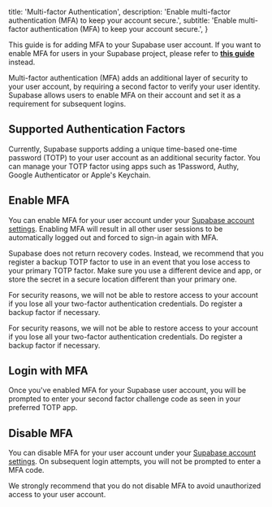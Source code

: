 
  title: 'Multi-factor Authentication',
  description: 'Enable multi-factor authentication (MFA) to keep your account secure.',
  subtitle: 'Enable multi-factor authentication (MFA) to keep your account secure.',
}

<Admonition type="note">

This guide is for adding MFA to your Supabase user account. If you want to enable MFA for users in your Supabase project, please refer to [**this guide**](/docs/guides/auth/auth-mfa) instead.

</Admonition>

Multi-factor authentication (MFA) adds an additional layer of security to your user account, by requiring a second factor to verify your user identity. Supabase allows users to enable MFA on their account and set it as a requirement for subsequent logins.

## Supported Authentication Factors

Currently, Supabase supports adding a unique time-based one-time password (TOTP) to your user account as an additional security factor. You can manage your TOTP factor using apps such as 1Password, Authy, Google Authenticator or Apple's Keychain.

## Enable MFA

You can enable MFA for your user account under your [Supabase account settings](/dashboard/account/security). Enabling MFA will result in all other user sessions to be automatically logged out and forced to sign-in again with MFA.

<Admonition type="note">

Supabase does not return recovery codes. Instead, we recommend that you register a backup TOTP factor to use in an event that you lose access to your primary TOTP factor. Make sure you use a different device and app, or store the secret in a secure location different than your primary one.

</Admonition>

<Admonition type="caution">

For security reasons, we will not be able to restore access to your account if you lose all your two-factor authentication credentials. Do register a backup factor if necessary.

</Admonition>

<Admonition type="danger">

For security reasons, we will not be able to restore access to your account if you lose all your two-factor authentication credentials. Do register a backup factor if necessary.

</Admonition>

## Login with MFA

Once you've enabled MFA for your Supabase user account, you will be prompted to enter your second factor challenge code as seen in your preferred TOTP app.

## Disable MFA

You can disable MFA for your user account under your [Supabase account settings](/dashboard/account/security). On subsequent login attempts, you will not be prompted to enter a MFA code.

<Admonition type="caution">

We strongly recommend that you do not disable MFA to avoid unauthorized access to your user account.

</Admonition>


